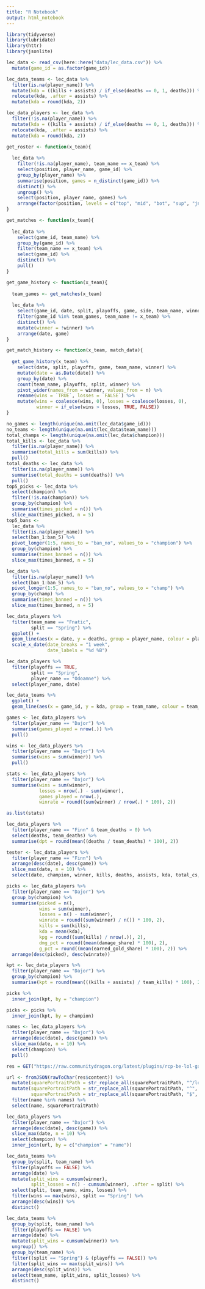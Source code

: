 ```yaml
---
title: "R Notebook"
output: html_notebook
---
```


```r
library(tidyverse)
library(lubridate)
library(httr)
library(jsonlite)

lec_data <- read_csv(here::here("data/lec_data.csv")) %>% 
  mutate(game_id = as.factor(game_id))

lec_data_teams <- lec_data %>% 
  filter(is.na(player_name)) %>% 
  mutate(kda = ((kills + assists) / if_else(deaths == 0, 1, deaths))) %>% 
  relocate(kda, .after = assists) %>% 
  mutate(kda = round(kda, 2))

lec_data_players <- lec_data %>% 
  filter(!is.na(player_name)) %>% 
  mutate(kda = ((kills + assists) / if_else(deaths == 0, 1, deaths))) %>% 
  relocate(kda, .after = assists) %>% 
  mutate(kda = round(kda, 2))

```

```r
get_roster <- function(x_team){
  
  lec_data %>% 
    filter(!is.na(player_name), team_name == x_team) %>% 
    select(position, player_name, game_id) %>% 
    group_by(player_name) %>% 
    summarise(position, games = n_distinct(game_id)) %>% 
    distinct() %>% 
    ungroup() %>% 
    select(position, player_name, games) %>% 
    arrange(factor(position, levels = c("top", "mid", "bot", "sup", "jng")), player_name)
}

get_matches <- function(x_team){
  
  lec_data %>% 
    select(game_id, team_name) %>% 
    group_by(game_id) %>%
    filter(team_name == x_team) %>% 
    select(game_id) %>% 
    distinct() %>% 
    pull()
}

get_game_history <- function(x_team){
  
  team_games <- get_matches(x_team)
  
  lec_data %>% 
    select(game_id, date, split, playoffs, game, side, team_name, winner) %>% 
    filter(game_id %in% team_games, team_name != x_team) %>%
    distinct() %>% 
    mutate(winner = !winner) %>% 
    arrange(date, game)
}

get_match_history <- function(x_team, match_data){
  
  get_game_history(x_team) %>% 
    select(date, split, playoffs, game, team_name, winner) %>% 
    mutate(date = as.Date(date)) %>% 
    group_by(date) %>%
    count(team_name, playoffs, split, winner) %>% 
    pivot_wider(names_from = winner, values_from = n) %>% 
    rename(wins = `TRUE`, losses = `FALSE`) %>% 
    mutate(wins = coalesce(wins, 0), losses = coalesce(losses, 0),
           winner = if_else(wins > losses, TRUE, FALSE))
}

```

```r
no_games <- length(unique(na.omit(lec_data$game_id)))
no_teams <- length(unique(na.omit(lec_data$team_name)))
total_champs <- length(unique(na.omit(lec_data$champion)))
total_kills <- lec_data %>% 
  filter(is.na(player_name)) %>% 
  summarise(total_kills = sum(kills)) %>% 
  pull()
total_deaths <- lec_data %>% 
  filter(is.na(player_name)) %>% 
  summarise(total_deaths = sum(deaths)) %>% 
  pull()
top5_picks <- lec_data %>% 
  select(champion) %>% 
  filter(!is.na(champion)) %>% 
  group_by(champion) %>% 
  summarise(times_picked = n()) %>% 
  slice_max(times_picked, n = 5)
top5_bans <- 
  lec_data %>% 
  filter(is.na(player_name)) %>% 
  select(ban_1:ban_5) %>%
  pivot_longer(1:5, names_to = "ban_no", values_to = "champion") %>% 
  group_by(champion) %>% 
  summarise(times_banned = n()) %>% 
  slice_max(times_banned, n = 5)
```

```r
lec_data %>% 
  filter(is.na(player_name)) %>% 
  select(ban_1:ban_5) %>%
  pivot_longer(1:5, names_to = "ban_no", values_to = "champ") %>% 
  group_by(champ) %>% 
  summarise(times_banned = n()) %>% 
  slice_max(times_banned, n = 5)
```

```r
lec_data_players %>% 
  filter(team_name == "Fnatic",
         split == "Spring") %>% 
  ggplot() +
  geom_line(aes(x = date, y = deaths, group = player_name, colour = player_name)) +
  scale_x_date(date_breaks = "1 week",
               date_labels = "%d %B")
```

```r
lec_data_players %>% 
  filter(playoffs == TRUE,
         split == "Spring",
         player_name == "Odoamne") %>% 
  select(player_name, date)
```

```r
lec_data_teams %>% 
  ggplot() +
  geom_line(aes(x = game_id, y = kda, group = team_name, colour = team_name))
```

```r
games <- lec_data_players %>%
  filter(player_name == "Dajor") %>% 
  summarise(games_played = nrow(.)) %>% 
  pull()

wins <- lec_data_players %>% 
  filter(player_name == "Dajor") %>% 
  summarise(wins = sum(winner)) %>% 
  pull()

stats <- lec_data_players %>% 
  filter(player_name == "Dajor") %>% 
  summarise(wins = sum(winner),
            losses = nrow(.) - sum(winner),
            games_played = nrow(.),
            winrate = round((sum(winner) / nrow(.) * 100), 2))

as.list(stats)

lec_data_players %>%
  filter(player_name == "Finn" & team_deaths > 0) %>% 
  select(deaths, team_deaths) %>% 
  summarise(dpt = round(mean((deaths / team_deaths) * 100), 2))

tester <- lec_data_players %>%
  filter(player_name == "Finn") %>% 
  arrange(desc(date), desc(game)) %>% 
  slice_max(date, n = 10) %>% 
  select(date, champion, winner, kills, deaths, assists, kda, total_cs, game_length, side)

picks <- lec_data_players %>% 
  filter(player_name == "Dajor") %>% 
  group_by(champion) %>% 
  summarise(picked = n(),
            wins = sum(winner),
            losses = n() - sum(winner),
            winrate = round((sum(winner) / n()) * 100, 2),
            kills = sum(kills),
            kda = mean(kda),
            kpg = round((sum(kills) / nrow(.)), 2),
            dmg_pct = round((mean(damage_share) * 100), 2),
            g_pct = round((mean(earned_gold_share) * 100), 2)) %>% 
  arrange(desc(picked), desc(winrate))

kpt <- lec_data_players %>% 
  filter(player_name == "Dajor") %>%  
  group_by(champion) %>% 
  summarise(kpt = round(mean(((kills + assists) / team_kills) * 100), 2))

picks %>% 
  inner_join(kpt, by = "champion")

picks <- picks %>% 
  inner_join(kpt, by = champion)
```

```r
names <- lec_data_players %>% 
  filter(player_name == "Dajor") %>% 
  arrange(desc(date), desc(game)) %>% 
  slice_max(date, n = 10) %>% 
  select(champion) %>% 
  pull()

res = GET("https://raw.communitydragon.org/latest/plugins/rcp-be-lol-game-data/global/default/v1/champion-summary.json")

url <- fromJSON(rawToChar(res$content)) %>% 
  mutate(squarePortraitPath = str_replace_all(squarePortraitPath, "^/lol-game-data/assets", "https://raw.communitydragon.org/13.7/plugins/rcp-be-lol-game-data/global/default")) %>%
  mutate(squarePortraitPath = str_replace_all(squarePortraitPath, "^", "<img src='"),
         squarePortraitPath = str_replace_all(squarePortraitPath, "$", "' height ='200'></img>")) %>% 
  filter(name %in% names) %>% 
  select(name, squarePortraitPath)

lec_data_players %>% 
  filter(player_name == "Dajor") %>% 
  arrange(desc(date), desc(game)) %>% 
  slice_max(date, n = 10) %>% 
  select(champion) %>% 
  inner_join(url, by = c("champion" = "name"))
```

```r
lec_data_teams %>% 
  group_by(split, team_name) %>% 
  filter(playoffs == FALSE) %>% 
  arrange(date) %>% 
  mutate(split_wins = cumsum(winner),
         split_losses = n() - cumsum(winner), .after = split) %>% 
  select(split, team_name, wins, losses) %>% 
  filter(wins == max(wins), split == "Spring") %>% 
  arrange(desc(wins)) %>% 
  distinct()
```

```r
lec_data_teams %>% 
  group_by(split, team_name) %>% 
  filter(playoffs == FALSE) %>% 
  arrange(date) %>% 
  mutate(split_wins = cumsum(winner)) %>% 
  ungroup() %>% 
  group_by(team_name) %>% 
  filter((split == "Spring") & (playoffs == FALSE)) %>%  
  filter(split_wins == max(split_wins)) %>% 
  arrange(desc(split_wins)) %>% 
  select(team_name, split_wins, split_losses) %>% 
  distinct()
```

